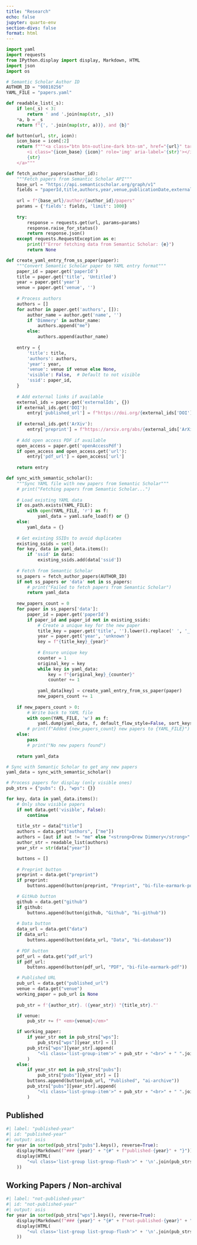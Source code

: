 ```yaml
---
title: "Research"
echo: false
jupyter: quarto-env
section-divs: false
format: html
---
```


```python
import yaml
import requests
from IPython.display import display, Markdown, HTML
import json
import os

# Semantic Scholar Author ID
AUTHOR_ID = "90810256"
YAML_FILE = "papers.yaml"

def readable_list(_s):
    if len(_s) < 3:
        return ' and '.join(map(str, _s))
    *a, b = _s
    return f"{', '.join(map(str, a))}, and {b}"

def button(url, str, icon):
    icon_base = icon[:2]
    return f"""<a class="btn btn-outline-dark btn-sm", href="{url}" target="_blank" rel="noopener noreferrer">
        <i class="{icon_base} {icon}" role='img' aria-label='{str}'></i>
        {str}
    </a>"""

def fetch_author_papers(author_id):
    """Fetch papers from Semantic Scholar API"""
    base_url = "https://api.semanticscholar.org/graph/v1"
    fields = "paperId,title,authors,year,venue,publicationDate,externalIds,openAccessPdf,url"
    
    url = f"{base_url}/author/{author_id}/papers"
    params = {'fields': fields, 'limit': 1000}
    
    try:
        response = requests.get(url, params=params)
        response.raise_for_status()
        return response.json()
    except requests.RequestException as e:
        print(f"Error fetching data from Semantic Scholar: {e}")
        return None

def create_yaml_entry_from_ss_paper(paper):
    """Convert Semantic Scholar paper to YAML entry format"""
    paper_id = paper.get('paperId')
    title = paper.get('title', 'Untitled')
    year = paper.get('year')
    venue = paper.get('venue', '')
    
    # Process authors
    authors = []
    for author in paper.get('authors', []):
        author_name = author.get('name', '')
        if 'Dimmery' in author_name:
            authors.append("me")
        else:
            authors.append(author_name)
    
    entry = {
        'title': title,
        'authors': authors,
        'year': year,
        'venue': venue if venue else None,
        'visible': False,  # Default to not visible
        'ssid': paper_id,
    }
    
    # Add external links if available
    external_ids = paper.get('externalIds', {})
    if external_ids.get('DOI'):
        entry['published_url'] = f"https://doi.org/{external_ids['DOI']}"
    
    if external_ids.get('ArXiv'):
        entry['preprint'] = f"https://arxiv.org/abs/{external_ids['ArXiv']}"
    
    # Add open access PDF if available
    open_access = paper.get('openAccessPdf')
    if open_access and open_access.get('url'):
        entry['pdf_url'] = open_access['url']
    
    return entry

def sync_with_semantic_scholar():
    """Sync YAML file with new papers from Semantic Scholar"""
    # print("Fetching papers from Semantic Scholar...")
    
    # Load existing YAML data
    if os.path.exists(YAML_FILE):
        with open(YAML_FILE, 'r') as f:
            yaml_data = yaml.safe_load(f) or {}
    else:
        yaml_data = {}
    
    # Get existing SSIDs to avoid duplicates
    existing_ssids = set()
    for key, data in yaml_data.items():
        if 'ssid' in data:
            existing_ssids.add(data['ssid'])
    
    # Fetch from Semantic Scholar
    ss_papers = fetch_author_papers(AUTHOR_ID)
    if not ss_papers or 'data' not in ss_papers:
        # print("Failed to fetch papers from Semantic Scholar")
        return yaml_data
    
    new_papers_count = 0
    for paper in ss_papers['data']:
        paper_id = paper.get('paperId')
        if paper_id and paper_id not in existing_ssids:
            # Create a unique key for the new paper
            title_key = paper.get('title', '').lower().replace(' ', '_').replace(',', '').replace(':', '')[:20]
            year = paper.get('year', 'unknown')
            key = f"{title_key}_{year}"
            
            # Ensure unique key
            counter = 1
            original_key = key
            while key in yaml_data:
                key = f"{original_key}_{counter}"
                counter += 1
            
            yaml_data[key] = create_yaml_entry_from_ss_paper(paper)
            new_papers_count += 1
    
    if new_papers_count > 0:
        # Write back to YAML file
        with open(YAML_FILE, 'w') as f:
            yaml.dump(yaml_data, f, default_flow_style=False, sort_keys=False)
        # print(f"Added {new_papers_count} new papers to {YAML_FILE}")
    else:
        pass
        # print("No new papers found")
    
    return yaml_data

# Sync with Semantic Scholar to get any new papers
yaml_data = sync_with_semantic_scholar()

# Process papers for display (only visible ones)
pub_strs = {"pubs": {}, "wps": {}}

for key, data in yaml_data.items():
    # Only show visible papers
    if not data.get('visible', False):
        continue
        
    title_str = data["title"]
    authors = data.get("authors", ["me"])
    authors = [aut if aut != "me" else "<strong>Drew Dimmery</strong>" for aut in authors]
    author_str = readable_list(authors)
    year_str = str(data["year"])

    buttons = []
    
    # Preprint button
    preprint = data.get("preprint")
    if preprint:
        buttons.append(button(preprint, "Preprint", "bi-file-earmark-pdf"))

    # GitHub button
    github = data.get("github")
    if github:
        buttons.append(button(github, "Github", "bi-github"))
    
    # Data button
    data_url = data.get("data")
    if data_url:
        buttons.append(button(data_url, "Data", "bi-database"))
    
    # PDF button
    pdf_url = data.get("pdf_url")
    if pdf_url:
        buttons.append(button(pdf_url, "PDF", "bi-file-earmark-pdf"))

    # Published URL
    pub_url = data.get("published_url")
    venue = data.get("venue")
    working_paper = pub_url is None
    
    pub_str = f'{author_str}. ({year_str}) "{title_str}."'

    if venue:
        pub_str += f" <em>{venue}</em>"

    if working_paper:
        if year_str not in pub_strs["wps"]:
            pub_strs["wps"][year_str] = []
        pub_strs["wps"][year_str].append(
            "<li class='list-group-item'>" + pub_str + "<br>" + " ".join(buttons) + "</li>"
        )
    else:
        if year_str not in pub_strs["pubs"]:
            pub_strs["pubs"][year_str] = []
        buttons.append(button(pub_url, "Published", "ai-archive"))
        pub_strs["pubs"][year_str].append(
            "<li class='list-group-item'>" + pub_str + "<br>" + " ".join(buttons) + "</li>"
        )
```

## Published

```python
#| label: "published-year"
#| id: "published-year"
#| output: asis
for year in sorted(pub_strs["pubs"].keys(), reverse=True):
    display(Markdown(f"### {year}" + "{#" + f"published-{year}" + "}"))
    display(HTML(
        "<ul class='list-group list-group-flush'>" + '\n'.join(pub_strs["pubs"][year]) + "</ul>"
    ))
```

## Working Papers / Non-archival

```python
#| label: "not-published-year"
#| id: "not-published-year"
#| output: asis
for year in sorted(pub_strs["wps"].keys(), reverse=True):
    display(Markdown(f"### {year}" + "{#" + f"not-published-{year}" + "}"))
    display(HTML(
        "<ul class='list-group list-group-flush'>" + '\n'.join(pub_strs["wps"][year]) + "</ul>"
    ))
```
